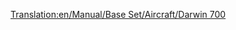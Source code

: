 [[Translation:en/Manual/Base Set/Aircraft/Darwin 700]]

{{es/Manual/Base Set/Aircraft/Aeronaves|Nombre=Darwin 700
|Imagen=[[File:en/Manual/Base Set/Aircraft/Darwin700.png|Darwin 700]]
|Precio=86.132 € (43.066 £)
|Velocidad=947 km/h (592 mph)
|Coste-anual=12.374 € (6,187 £)
|Diseño=2042
|Duración=23
|Capacidad=150 pasajeros y 65 sacos de correo
|
|Descripción=Avión futurista. Aparentemente construido por Darwin/Boeing.
|Vida-real=Ficticio
}}